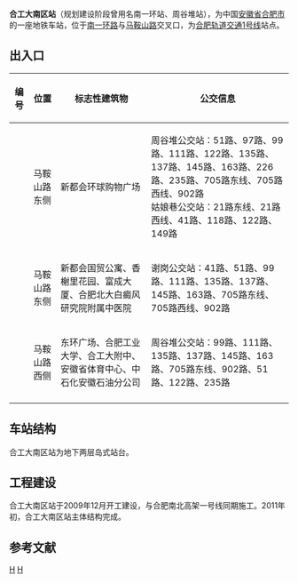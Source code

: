 {{Infobox station
| name = 合工大南区站
| eng_name = Hefei University of Technology - South Campus
| former = 南一环站、合工大站、周谷堆站
| symbol_right = {{Rail-interchange|hefei|metro}}
| linecolour = 
| image = 
| alt = 
| caption = 
| other_name = 
| address = {{CHN}}[[安徽省|安徽省]][[合肥市|合肥市]][[包河区|包河区]]马鞍山路与南一环路交口
| borough = <!--[[安徽省|安徽省]][[合肥市|合肥市]][[包河区|包河区]]-->
| country = <!--{{CHN}}-->
| coordinates = {{coord|31.8492|N|117.2952|E|display=inline,title}}
| operator = [[合肥城市轨道交通有限公司|合肥城市轨道交通有限公司]]
| line = 1号线
| distance = 
| platform = 1[[岛式站台|岛式站台]]
| interchange = [[File:Hefei-bus-logo.png|20px]] [[合肥公交|合肥公交]]周谷堆站、姑娘巷站、谢岗站
| structure = 地下车站
| hall = 地下站厅
| levels = 2
| exit = 3
| disabled = 
| code = 
| opened = 2016年12月26日
| closed =
| status = 使用中
| passengers = 
| pass_year = 
| services = 
{{Adjacent stations|system=HFM|line1=1|left1=包公园|right1=朱岗}}
}}

'''合工大南区站'''（规划建设阶段曾用名南一环站、周谷堆站），为中国[[安徽省|安徽省]][[合肥市|合肥市]]的一座地铁车站，位于[[南一环路|南一环路]]与[[马鞍山路|马鞍山路]]交叉口，为[[合肥轨道交通1号线|合肥轨道交通1号线]]站点。

== 出入口 ==
{| class="wikitable"
! 编号 !! 位置 !! 标志性建筑物
!公交信息
|-
| {{港鐵出口|A}} || 马鞍山路东侧 || 新都会环球购物广场
|周谷堆公交站：51路、97路、99路、111路、122路、135路、137路、145路、163路、226路、235路、705路东线、705路西线、902路<br>姑娘巷公交站：21路东线、21路西线、41路、118路、122路、149路
|-
| {{港鐵出口|B}} || 马鞍山路东侧 || 新都会国贸公寓、香榭里花园、富成大厦、合肥北大白癜风研究院附属中医院
|谢岗公交站：41路、51路、99路、111路、135路、137路、145路、163路、705路东线、705路西线、902路
|-
| {{港鐵出口|D}} || 马鞍山路西侧 || 东环广场、合肥工业大学、合工大附中、安徽省体育中心、中石化安徽石油分公司
|周谷堆公交站：99路、111路、135路、137路、145路、163路、705路东线、902路、51路、122路、235路
|-
|}

== 车站结构 ==
合工大南区站为地下两层岛式站台。

== 工程建设 ==
合工大南区站于2009年12月开工建设，与合肥南北高架一号线同期施工。2011年初，合工大南区站主体结构完成。

==参考文献==
{{reflist}}


{{合肥地铁车站}}
{{合肥轨道交通1号线车站}}
[[Category:合肥轨道交通1号线车站|H]]
[[Category:2016年启用的铁路车站|H]]